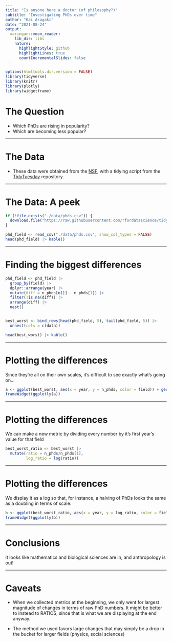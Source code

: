 ```yaml
---
title: "Is anyone here a doctor (of philosophy?)"
subtitle: "Investigating PhDs over time"
author: "Kai Aragaki"
date: "2021-08-24"
output:
  xaringan::moon_reader:
    lib_dir: libs
    nature:
      highlightStyle: github
      highlightLines: true
      countIncrementalSlides: false
---
```


```r
options(htmltools.dir.version = FALSE)
library(tidyverse)
library(knitr)
library(plotly)
library(widgetframe)
```

# The Question

- Which PhDs are rising in popularity? 
- Which are becoming less popular?

---

# The Data

- These data were obtained from the [NSF](https://ncses.nsf.gov/pubs/nsf19301/data), with a tidying script from the [TidyTuesday](https://github.com/rfordatascience/tidytuesday/tree/master/data/2019/2019-02-19) repository.

---

# The Data: A peek

```r
if (!file.exists("./data/phds.csv")) {
  download.file("https://raw.githubusercontent.com/rfordatascience/tidytuesday/master/data/2019/2019-02-19/phd_by_field.csv", destfile = "./data/phds.csv")
}

phd_field <- read_csv("./data/phds.csv", show_col_types = FALSE)
head(phd_field) |> kable()
```

---

# Finding the biggest differences

```r
phd_field <- phd_field |> 
  group_by(field) |> 
  dplyr::arrange(year) |> 
  mutate(diff = n_phds[n()] - n_phds[1]) |> 
  filter(!is.na(diff)) |> 
  arrange(diff) |> 
  nest()


best_worst <- bind_rows(head(phd_field, 5), tail(phd_field, 5)) |> 
  unnest(cols = c(data))

head(best_worst) |> kable()
```

---

# Plotting the differences

Since they're all on their own scales, it's difficult to see exactly what's going on...

```r
a <- ggplot(best_worst, aes(x = year, y = n_phds, color = field)) + geom_line()
frameWidget(ggplotly(a))
```

---

# Plotting the differences

We can make a new metric by dividing every number by it's first year's value for that field

```r
best_worst_ratio <- best_worst |> 
  mutate(ratio = n_phds/n_phds[1],
         log_ratio = log(ratio))
```

---

# Plotting the differences

We display it as a log so that, for instance, a halving of PhDs looks the same as a doubling in terms of scale.

```r
b <- ggplot(best_worst_ratio, aes(x = year, y = log_ratio, color = field)) + geom_line()
frameWidget(ggplotly(b))
```

---

# Conclusions

It looks like mathematics and biological sciences are in, and anthropology is out!

---

# Caveats

- When we collected metrics at the beginning, we only went for largest magnitude of changes in terms of raw PhD numbers. It might be better to instead to RATIOS, since that is what we are displaying at the end anyway.

- The method we used favors large changes that may simply be a drop in the bucket for larger fields (physics, social sciences)
